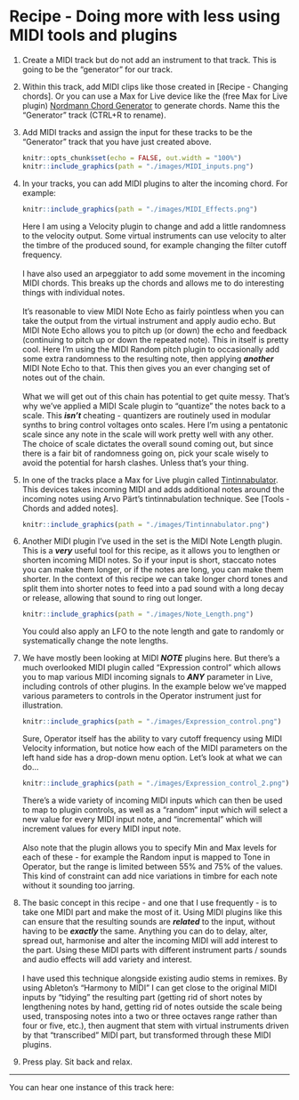 # Recipe - Doing more with less using MIDI tools and plugins

1.  Create a MIDI track but do not add an instrument to that track. This is going to be the "generator" for our track.

2.  Within this track, add MIDI clips like those created in [Recipe - Changing chords]. Or you can use a Max for Live device like the (free Max for Live plugin) [Nordmann Chord Generator](https://maxforlive.com/library/device/917/chord-generator) to generate chords. Name this the "Generator" track (CTRL+R to rename).

3.  Add MIDI tracks and assign the input for these tracks to be the "Generator" track that you have just created above.

    ```r
    knitr::opts_chunk$set(echo = FALSE, out.width = "100%")
    knitr::include_graphics(path = "./images/MIDI_inputs.png")
    ```

4.  In your tracks, you can add MIDI plugins to alter the incoming chord. For example:

    ```r
    knitr::include_graphics(path = "./images/MIDI_Effects.png")
    ```

    Here I am using a Velocity plugin to change and add a little randomness to the velocity output. Some virtual instruments can use velocity to alter the timbre of the produced sound, for example changing the filter cutoff frequency.\
    \
    I have also used an arpeggiator to add some movement in the incoming MIDI chords. This breaks up the chords and allows me to do interesting things with individual notes.\
    \
    It's reasonable to view MIDI Note Echo as fairly pointless when you can take the output from the virtual instrument and apply audio echo. But MIDI Note Echo allows you to pitch up (or down) the echo and feedback (continuing to pitch up or down the repeated note). This in itself is pretty cool. Here I'm using the MIDI Random pitch plugin to occasionally add some extra randomness to the resulting note, then applying ***another*** MIDI Note Echo to that. This then gives you an ever changing set of notes out of the chain.\
    \
    What we will get out of this chain has potential to get quite messy. That's why we've applied a MIDI Scale plugin to "quantize" the notes back to a scale. This ***isn't*** cheating - quantizers are routinely used in modular synths to bring control voltages onto scales. Here I'm using a pentatonic scale since any note in the scale will work pretty well with any other. The choice of scale dictates the overall sound coming out, but since there is a fair bit of randomness going on, pick your scale wisely to avoid the potential for harsh clashes. Unless that's your thing.

5.  In one of the tracks place a Max for Live plugin called [Tintinnabulator](https://maxforlive.com/library/device/7569/tintinnabulator). This devices takes incoming MIDI and adds additional notes around the incoming notes using Arvo Pärt's tintinnabulation technique. See [Tools - Chords and added notes].

    ```r
    knitr::include_graphics(path = "./images/Tintinnabulator.png")
    ```

6.  Another MIDI plugin I've used in the set is the MIDI Note Length plugin. This is a ***very*** useful tool for this recipe, as it allows you to lengthen or shorten incoming MIDI notes. So if your input is short, staccato notes you can make them longer, or if the notes are long, you can make them shorter. In the context of this recipe we can take longer chord tones and split them into shorter notes to feed into a pad sound with a long decay or release, allowing that sound to ring out longer.

    ```r
    knitr::include_graphics(path = "./images/Note_Length.png")
    ```

    You could also apply an LFO to the note length and gate to randomly or systematically change the note lengths.

7.  We have mostly been looking at MIDI ***NOTE*** plugins here. But there's a much overlooked MIDI plugin called "Expression control" which allows you to map various MIDI incoming signals to ***ANY*** parameter in Live, including controls of other plugins. In the example below we've mapped various parameters to controls in the Operator instrument just for illustration.

    ```r
    knitr::include_graphics(path = "./images/Expression_control.png")
    ```

    Sure, Operator itself has the ability to vary cutoff frequency using MIDI Velocity information, but notice how each of the MIDI parameters on the left hand side has a drop-down menu option. Let's look at what we can do...

    ```r
    knitr::include_graphics(path = "./images/Expression_control_2.png")
    ```

    There's a wide variety of incoming MIDI inputs which can then be used to map to plugin controls, as well as a "random" input which will select a new value for every MIDI input note, and "incremental" which will increment values for every MIDI input note.\
    \
    Also note that the plugin allows you to specify Min and Max levels for each of these - for example the Random input is mapped to Tone in Operator, but the range is limited between 55% and 75% of the values. This kind of constraint can add nice variations in timbre for each note without it sounding too jarring.

8.  The basic concept in this recipe - and one that I use frequently - is to take one MIDI part and make the most of it. Using MIDI plugins like this can ensure that the resulting sounds are ***related*** to the input, without having to be ***exactly*** the same. Anything you can do to delay, alter, spread out, harmonise and alter the incoming MIDI will add interest to the part. Using these MIDI parts with different instrument parts / sounds and audio effects will add variety and interest.\
    \
    I have used this technique alongside existing audio stems in remixes. By using Ableton's "Harmony to MIDI" I can get close to the original MIDI inputs by "tidying" the resulting part (getting rid of short notes by lengthening notes by hand, getting rid of notes outside the scale being used, transposing notes into a two or three octaves range rather than four or five, etc.), then augment that stem with virtual instruments driven by that "transcribed" MIDI part, but transformed through these MIDI plugins.

9.  Press play. Sit back and relax.

------------------------------------------------------------------------

You can hear one instance of this track here:
